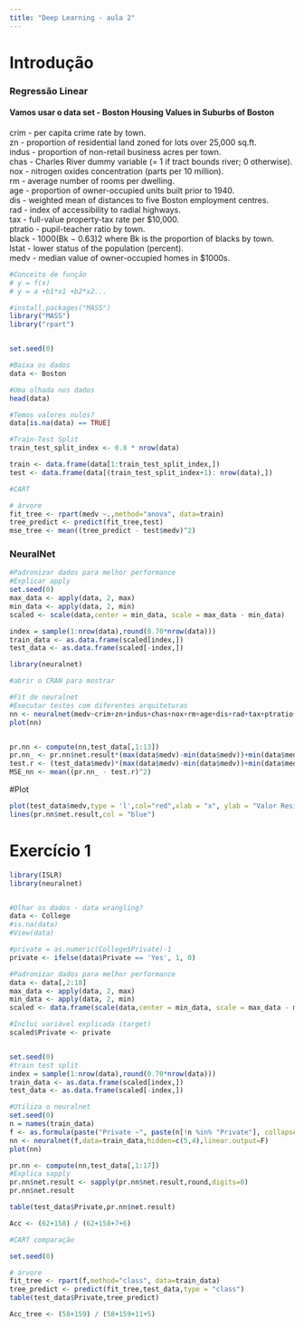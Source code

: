 ```yaml
---
title: "Deep Learning - aula 2"
---
```


# Introdução
### Regressão Linear

#### Vamos usar o data set - Boston Housing Values in Suburbs of Boston

crim - per capita crime rate by town. \
zn - proportion of residential land zoned for lots over 25,000 sq.ft. \
indus - proportion of non-retail business acres per town. \
chas - Charles River dummy variable (= 1 if tract bounds river; 0 otherwise). \
nox - nitrogen oxides concentration (parts per 10 million). \
rm - average number of rooms per dwelling. \
age - proportion of owner-occupied units built prior to 1940. \
dis - weighted mean of distances to five Boston employment centres. \
rad - index of accessibility to radial highways. \
tax - full-value property-tax rate per \$10,000. \
ptratio - pupil-teacher ratio by town. \
black - 1000(Bk − 0.63)2 where Bk is the proportion of blacks by town. \
lstat - lower status of the population (percent). \
medv - median value of owner-occupied homes in \$1000s. \
```r
#Conceito de função
# y = f(x)
# y = a +b1*x1 +b2*x2...

#install.packages("MASS")
library("MASS")
library("rpart")


set.seed(0)

#Baixa os dados
data <- Boston

#Uma olhada nos dados
head(data)

#Temos valores nulos?
data[is.na(data) == TRUE]

#Train-Test Split
train_test_split_index <- 0.8 * nrow(data)

train <- data.frame(data[1:train_test_split_index,])
test <- data.frame(data[(train_test_split_index+1): nrow(data),])

#CART

# árvore
fit_tree <- rpart(medv ~.,method="anova", data=train)
tree_predict <- predict(fit_tree,test)
mse_tree <- mean((tree_predict - test$medv)^2)

```

### NeuralNet
```r
#Padronizar dados para melhor performance
#Explicar apply
set.seed(0)
max_data <- apply(data, 2, max) 
min_data <- apply(data, 2, min)
scaled <- scale(data,center = min_data, scale = max_data - min_data)

index = sample(1:nrow(data),round(0.70*nrow(data)))
train_data <- as.data.frame(scaled[index,])
test_data <- as.data.frame(scaled[-index,])

library(neuralnet)

#abrir o CRAN para mostrar

#Fit de neuralnet
#Executar testes com diferentes arquiteturas
nn <- neuralnet(medv~crim+zn+indus+chas+nox+rm+age+dis+rad+tax+ptratio+black+lstat,data=train_data,hidden=c(5,4,3,2),linear.output=T)
plot(nn)


pr.nn <- compute(nn,test_data[,1:13])
pr.nn_ <- pr.nn$net.result*(max(data$medv)-min(data$medv))+min(data$medv)
test.r <- (test_data$medv)*(max(data$medv)-min(data$medv))+min(data$medv)
MSE_nn <- mean((pr.nn_ - test.r)^2)
```

#Plot
```r
plot(test_data$medv,type = 'l',col="red",xlab = "x", ylab = "Valor Residencia")
lines(pr.nn$net.result,col = "blue")
```


# Exercício 1
```r
library(ISLR)
library(neuralnet)


#Olhar os dados - data wrangling?
data <- College
#is.na(data)
#View(data)

#private = as.numeric(College$Private)-1
private <- ifelse(data$Private == 'Yes', 1, 0)

#Padronizar dados para melhor performance
data <- data[,2:18]
max_data <- apply(data, 2, max) 
min_data <- apply(data, 2, min)
scaled <- data.frame(scale(data,center = min_data, scale = max_data - min_data))

#Inclui variável explicada (target)
scaled$Private <- private


set.seed(0)
#train test split
index = sample(1:nrow(data),round(0.70*nrow(data)))
train_data <- as.data.frame(scaled[index,])
test_data <- as.data.frame(scaled[-index,])

#Utiliza o neuralnet
set.seed(0)
n = names(train_data)
f <- as.formula(paste("Private ~", paste(n[!n %in% "Private"], collapse = " + ")))
nn <- neuralnet(f,data=train_data,hidden=c(5,4),linear.output=F)
plot(nn)

pr.nn <- compute(nn,test_data[,1:17])
#Explica sapply
pr.nn$net.result <- sapply(pr.nn$net.result,round,digits=0)
pr.nn$net.result

table(test_data$Private,pr.nn$net.result)

Acc <- (62+158) / (62+158+7+6)

#CART comparação

set.seed(0)

# árvore
fit_tree <- rpart(f,method="class", data=train_data)
tree_predict <- predict(fit_tree,test_data,type = "class")
table(test_data$Private,tree_predict)

Acc_tree <- (58+159) / (58+159+11+5)
```

